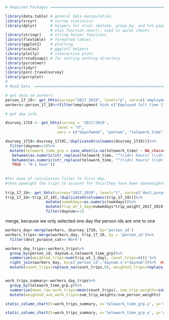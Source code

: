 

```r
# Required Packages ============================================================

library(data.table) # general data manipulation
library(srvyr)      # survey statistics
library(dplyr)      # helpers for srvyr (mutate, group_by, and %>% pipe), 
                    # plus function near(), used in qa/qc checks 
library(stringr)    # string helper functions
library(flextable)  # formatted tables
library(ggplot2)    # plotting
library(scales)     # ggplot2 helpers
library(plotly)     # interactive plots
library(rstudioapi) # for setting working directory
library(psrcelmer)
library(tidyr)
library(psrc.travelsurvey)
library(psrcplot)
#
# Read Data  ===================================================================

# get data on workers
person_17_19<- get_hhts(survey="2017_2019", level="p", vars=c('employment'))
workers<-person_17_19%>%filter(employment %in% c("Employed full time (35+ hours/week, paid)", "Self-employed"))

# get day info

dsurvey_1719 <- get_hhts(survey = '2017/2019', 
                       level = "d", 
                       vars = c("dayofweek", "pernum", "telework_time"))

dsurvey_1719<-dsurvey_1719[,!duplicated(colnames(dsurvey_1719))]%>%
  filter(daynum==1)%>%
  mutate(telework_time_grp = case_when(is.na(telework_time) ~ NA_character_,
   between(as.numeric(str_replace(telework_time, "^(\\d+) hours? (\\d+).*", "\\1.\\2")), 3.1, 24) ~ "More than 3 hours",
   between(as.numeric(str_replace(telework_time, "^(\\d+) hours? (\\d+).*", "\\1.\\2")), 1, 3) ~ "1-3 hours",
   TRUE ~ "0-1 hour"))
 
   
#For ease of calculation filter to first day, 
#then upweight the trips to account for this(they have been downweighted to not over represent R Move hhs)                             
                                                           
trip_17_19<- get_hhts(survey="2017_2019", level="t", vars=c('dest_purpose_cat', 'daynum', 'nwkdays'))
trip_17_19<-trip_17_19[,!duplicated(colnames(trip_17_19))]%>%
                  mutate(numwkdays=as.numeric(nwkdays))%>%
                  mutate(trip_wt_1_day=numwkdays*trip_weight_2017_2019)%>%
                  filter(daynum==1)

```


merge, because we only selected one day the person ids are one to one
```r
workers_day<-merge(workers, dsurvey_1719, by='person_id')
workers_trips<-merge(workers_day, trip_17_19, by = 'person_id')%>%
  filter(dest_purpose_cat=='Work')

```

```r

workers_day_trips<-workers_trips%>%
  group_by(person_id, daynum.x,telework_time_grp)%>%
  summarize(weighted_trips=sum(trip_wt_1_day), count_trips=n()) %>%
  right_join(workers_day, by=c('person_id','daynum.x'="daynum"))%>%  ## get all days whether or not they have work trips
  mutate(count_trips=replace_na(count_trips,0), weighted_trips=replace_na(weighted_trips, 0), person_weights=sum(hh_weight_2017_2019))  ## fill in the days for people that have no work 



```
```r
work_trips_summary<-workers_day_trips%>%
  group_by(telework_time_grp.y)%>%
  summarize(mean_raw_work_trips=mean(count_trips), sum_trip_weights=sum(weighted_trips), sum_person_weights=sum(person_weights))%>%drop_na()%>%
  mutate(weighted_ave_work_trips=sum_trip_weights/sum_person_weights)

```

```r
static_column_chart(t=work_trips_summary, x='telework_time_grp.y', y='mean_raw_work_trips', fill='telework_time_grp.y', est='num', dec=2)

```

```r
static_column_chart(t=work_trips_summary, x='telework_time_grp.y', y='weighted_ave_work_trips', fill='telework_time_grp.y', est='num', dec=2)

```
